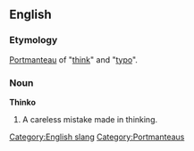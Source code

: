 ==English==
===Etymology===
[[Portmanteau]] of "[[think]]" and "[[typo]]".
===Noun===
'''Thinko'''
# A careless mistake made in thinking.

[[Category:English slang]]
[[Category:Portmanteaus]]